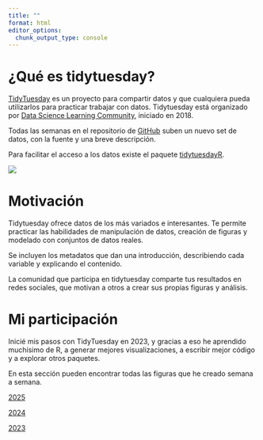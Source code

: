 ```yaml
---
title: ""
format: html
editor_options: 
  chunk_output_type: console
---
```


# ¿Qué es tidytuesday?

[TidyTuesday](https://tidytues.day/) es un proyecto para compartir datos y que cualquiera pueda utilizarlos para practicar trabajar con datos. Tidytuesday está organizado por [Data Science Learning Community](https://dslc.io/), iniciado en 2018.

Todas las semanas en el repositorio de [GitHub](https://github.com/rfordatascience/tidytuesday/blob/main/README.md#datasets) suben un nuevo set de datos, con la fuente y una breve descripción.

Para facilitar el acceso a los datos existe el paquete [tidytuesdayR](https://dslc-io.github.io/tidytuesdayR/). 

![](https://raw.githubusercontent.com/rfordatascience/tidytuesday/main/static/tt_logo.png)

# Motivación

Tidytuesday ofrece datos de los más variados e interesantes. Te permite practicar las habilidades de manipulación de datos, creación de figuras y modelado con conjuntos de datos reales.

Se incluyen los metadatos que dan una introducción, describiendo cada variable y explicando el contenido.

La comunidad que participa en tidytuesday comparte tus resultados en redes sociales, que motivan a otros a crear sus propias figuras y análisis.

# Mi participación

Inicié mis pasos con TidyTuesday en 2023, y gracias a eso he aprendido muchísimo de R, a generar mejores visualizaciones, a escribir mejor código y a explorar otros paquetes.

En esta sección pueden encontrar todas las figuras que he creado semana a semana.

[2025](2025/intro.qmd)

[2024](2024/intro.qmd)

[2023](2023/intro.qmd)
